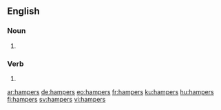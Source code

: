 ==English==

===Noun===
{{head|en|plural}}

# {{plural of|hamper|lang=en}}

===Verb===
{{head|en|verb form}}

# {{en-third-person singular of|hamper}}

[[ar:hampers]]
[[de:hampers]]
[[eo:hampers]]
[[fr:hampers]]
[[ku:hampers]]
[[hu:hampers]]
[[fi:hampers]]
[[sv:hampers]]
[[vi:hampers]]